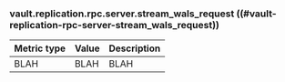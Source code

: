### vault.replication.rpc.server.stream_wals_request ((#vault-replication-rpc-server-stream_wals_request))

Metric type | Value | Description
----------- | ----- | -----------
BLAH     | BLAH    | BLAH